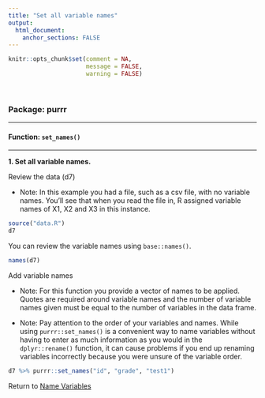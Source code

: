```yaml
---
title: "Set all variable names"
output: 
  html_document:
    anchor_sections: FALSE
---
```


```r
knitr::opts_chunk$set(comment = NA,
                      message = FALSE,
                      warning = FALSE)
```

<br>

### Package: purrr

---

#### Function: `set_names()`

---

**1\. Set all variable names.**

Review the data (d7)

* Note: In this example you had a file, such as a csv file, with no variable names. You'll see that when you read the file in, R assigned variable names of X1, X2 and X3 in this instance.

```r

source("data.R")
d7

```

You can review the variable names using `base::names()`.

```r

names(d7)

```


Add variable names

* Note: For this function you provide a vector of names to be applied. Quotes are required around variable names and the number of variable names given must be equal to the number of variables in the data frame.

* Note: Pay attention to the order of your variables and names. While using `purrr::set_names()` is a convenient way to name variables without having to enter as much information as you would in the `dplyr::rename()` function, it can cause problems if you end up renaming variables incorrectly because you were unsure of the variable order.

```r

d7 %>% purrr::set_names("id", "grade", "test1")

```

Return to [Name Variables](https://github.com/Cghlewis/data-wrangling-functions/wiki/name-variables)